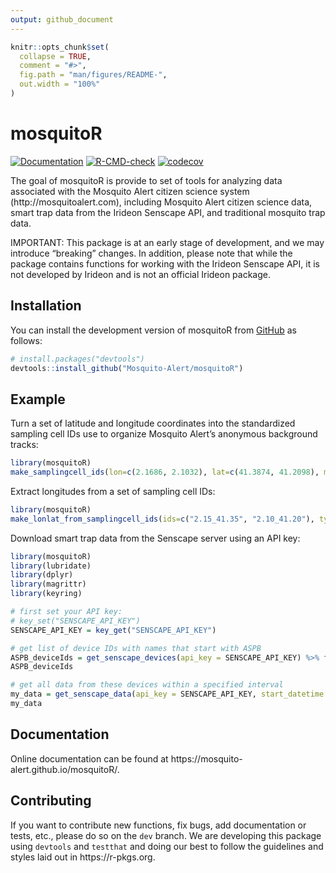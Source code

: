 ```yaml
---
output: github_document
---
```


<!-- README.md is generated from README.Rmd. Please edit that file -->

```r
knitr::opts_chunk$set(
  collapse = TRUE,
  comment = "#>",
  fig.path = "man/figures/README-",
  out.width = "100%"
)
```

# mosquitoR

<!-- badges: start -->
[![Documentation](https://img.shields.io/static/v1?label=Documentation&message=html&color=informational)](https://mosquito-alert.github.io/mosquitoR/)
[![R-CMD-check](https://github.com/Mosquito-Alert/mosquitoR/actions/workflows/R-CMD-check.yaml/badge.svg)](https://github.com/Mosquito-Alert/mosquitoR/actions/workflows/R-CMD-check.yaml)
[![codecov](https://codecov.io/gh/Mosquito-Alert/mosquitoR/graph/badge.svg?token=BXESGV8OY0)](https://codecov.io/gh/Mosquito-Alert/mosquitoR)
<!-- badges: end -->

The goal of mosquitoR is provide to set of tools for analyzing data associated with the Mosquito Alert citizen science system (http://mosquitoalert.com), including Mosquito Alert citizen science data, smart trap data from the Irideon Senscape API, and traditional mosquito trap data. 

IMPORTANT: This package is at an early stage of development, and we may introduce "breaking" changes. In addition, please note that while the package contains functions for working with the Irideon Senscape API, it is not developed by Irideon and is not an official Irideon package.

## Installation

You can install the development version of mosquitoR from [GitHub](https://github.com/) as follows:

``` r
# install.packages("devtools")
devtools::install_github("Mosquito-Alert/mosquitoR")
```

## Example

Turn a set of latitude and longitude coordinates into the standardized sampling cell IDs use to organize Mosquito Alert's anonymous background tracks:

```r
library(mosquitoR)
make_samplingcell_ids(lon=c(2.1686, 2.1032), lat=c(41.3874, 41.2098), mask=0.05)
```

Extract longitudes from a set of sampling cell IDs:

```r
library(mosquitoR)
make_lonlat_from_samplingcell_ids(ids=c("2.15_41.35", "2.10_41.20"), type="lon")
```

Download smart trap data from the Senscape server using an API key:

```r
library(mosquitoR)
library(lubridate)
library(dplyr)
library(magrittr)
library(keyring)

# first set your API key:
# key_set("SENSCAPE_API_KEY")
SENSCAPE_API_KEY = key_get("SENSCAPE_API_KEY")

# get list of device IDs with names that start with ASPB
ASPB_deviceIds = get_senscape_devices(api_key = SENSCAPE_API_KEY) %>% filter(startsWith(name, "ASPB")) %>% pull(`_id`)
ASPB_deviceIds

# get all data from these devices within a specified interval
my_data = get_senscape_data(api_key = SENSCAPE_API_KEY, start_datetime = as_datetime("2023-03-08"), end_datetime = as_datetime("2023-03-09"), deviceIds = ASPB_deviceIds)
my_data
```


## Documentation

Online documentation can be found at https://mosquito-alert.github.io/mosquitoR/.

## Contributing

If you want to contribute new functions, fix bugs, add documentation or tests, etc., please do so on the `dev` branch. We are developing this package using `devtools` and `testthat` and doing our best to follow the guidelines and styles laid out in https://r-pkgs.org.

<!-- What is special about using `README.Rmd` instead of just `README.md`? You can include R chunks like so: -->

<!-- ```{r cars} -->
<!-- summary(cars) -->
<!-- ``` -->

<!-- You'll still need to render `README.Rmd` regularly, to keep `README.md` up-to-date. `devtools::build_readme()` is handy for this. You could also use GitHub Actions to re-render `README.Rmd` every time you push. An example workflow can be found here: <https://github.com/r-lib/actions/tree/v1/examples>. -->

<!-- You can also embed plots, for example: -->

<!-- ```{r pressure, echo = FALSE} -->
<!-- plot(pressure) -->
<!-- ``` -->

<!-- In that case, don't forget to commit and push the resulting figure files, so they display on GitHub and CRAN. -->

